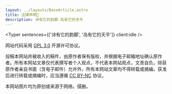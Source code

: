 ```yaml
---
layout: ../layouts/BaseArticle.astro
title: 法律声明📃
description: 诗有它的韵脚 岛有它的天平
---
```



<Typer sentences={['诗有它的韵脚', '岛有它的天平']} client:idle />

网站代码采用 [GPL 3.0](https://www.gnu.org/licenses/gpl-3.0.en.html) 开源许可协议。

投稿本网站并被收入的稿件，由原作者保有版权，并根据电子邮箱地址确认原作者。所有本网站文章仅代表撰写者个人观点，不代表本网站观点，文责自负。除获原作者亲自书面（含电子邮件）允许外，所有本网站文章均不得转载或摘编。获准后进行转载或摘编时，应当遵循 [CC BY-NC](https://creativecommons.org/licenses/by-nc) 协议。

本网站图片均为原创或来源于网络。侵删。
